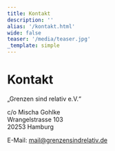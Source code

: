 ```yaml
---
title: Kontakt
description: ''
alias: '/kontakt.html'
wide: false
teaser: '/media/teaser.jpg'
_template: simple
---
```


# Kontakt

„Grenzen sind relativ e.V.“

c/o Mischa Gohlke  
Wrangelstrasse 103  
20253 Hamburg

E-Mail: mail@grenzensindrelativ.de
